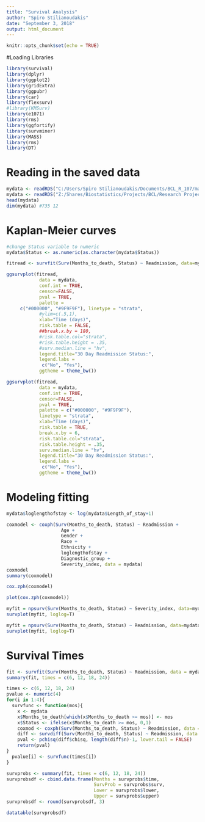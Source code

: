 ```yaml
---
title: "Survival Analysis"
author: "Spiro Stilianoudakis"
date: "September 3, 2018"
output: html_document
---
```


```r
knitr::opts_chunk$set(echo = TRUE)
```

#Loading Libraries

```r
library(survival)
library(dplyr)
library(ggplot2)
library(gridExtra)
library(ggpubr)
library(car)
library(flexsurv)
#library(KMSurv)
library(e1071)
library(rms)
library(ggfortify)
library(survminer)
library(MASS)
library(rms)
library(DT)
```

# Reading in the saved data

```r
mydata <- readRDS("C:/Users/Spiro Stilianoudakis/Documents/BCL_R_107/matched.samp.RDS")
mydata <- readRDS("Z:/Shares/Biostatistics/Projects/BCL/Research Projects/Closed/BCL - 2017 - R107 (Ali - VA Internal Medicine)/1 - Data/matched.samp.rds")
head(mydata)
dim(mydata) #735 12
```

# Kaplan-Meier curves

```r

#change Status variable to numeric
mydata$Status <- as.numeric(as.character(mydata$Status))

fitread <- survfit(Surv(Months_to_death, Status) ~ Readmission, data=mydata)

ggsurvplot(fitread, 
            data = mydata, 
            conf.int = TRUE, 
            censor=FALSE, 
            pval = TRUE,
            palette = 
     c("#000000", "#9F9F9F"), linetype = "strata",
            #ylim=c(.5,1),
            xlab="Time (days)",
            risk.table = FALSE, 
            ##break.x.by = 180,
            #risk.table.col="strata", 
            #risk.table.height = .35,
            #surv.median.line = "hv",
            legend.title="30 Day Readmission Status:",
            legend.labs = 
             c("No", "Yes"),
            ggtheme = theme_bw())

ggsurvplot(fitread, 
            data = mydata,
            conf.int = TRUE, 
            censor=FALSE, 
            pval = TRUE,
            palette = c("#000000", "#9F9F9F"),
            linetype = "strata",
            xlab="Time (days)",
            risk.table = TRUE, 
            break.x.by = 6,
            risk.table.col="strata", 
            risk.table.height = .35,
            surv.median.line = "hv",
            legend.title="30 Day Readmission Status:",
            legend.labs = 
             c("No", "Yes"),
            ggtheme = theme_bw())

```


# Modeling fitting

```r
mydata$loglengthofstay <- log(mydata$Length_of_stay+1)

coxmodel <- coxph(Surv(Months_to_death, Status) ~ Readmission + 
                    Age + 
                    Gender + 
                    Race + 
                    Ethnicity +
                    loglengthofstay +
                    Diagnostic_group +
                    Severity_index, data = mydata)
coxmodel
summary(coxmodel)

cox.zph(coxmodel)

plot(cox.zph(coxmodel))

myfit = npsurv(Surv(Months_to_death, Status) ~ Severity_index, data=mydata)
survplot(myfit, loglog=T)

myfit = npsurv(Surv(Months_to_death, Status) ~ Readmission, data=mydata)
survplot(myfit, loglog=T)

```

# Survival Times 

```r

fit <- survfit(Surv(Months_to_death, Status) ~ Readmission, data = mydata)
summary(fit, times = c(6, 12, 18, 24))

times <- c(6, 12, 18, 24)
pvalue <- numeric(4)
for(i in 1:4){
  survfunc <- function(mos){
    x <- mydata
    x$Months_to_death[which(x$Months_to_death >= mos)] <- mos 
    x$Status <- ifelse(x$Months_to_death >= mos, 0,1)
    coxmod <- coxph(Surv(Months_to_death, Status) ~ Readmission, data = x)
    diff <- survdiff(Surv(Months_to_death, Status) ~ Readmission, data = x)
    pval <- pchisq(diff$chisq, length(diff$n)-1, lower.tail = FALSE)
    return(pval)
}
  pvalue[i] <- survfunc(times[i])
}

survprobs <- summary(fit, times = c(6, 12, 18, 24))
survprobsdf <- cbind.data.frame(Months = survprobs$time,
                                SurvProb = survprobs$surv,
                                Lower = survprobs$lower,
                                Upper = survprobs$upper)
survprobsdf <- round(survprobsdf, 3)

datatable(survprobsdf)

```

